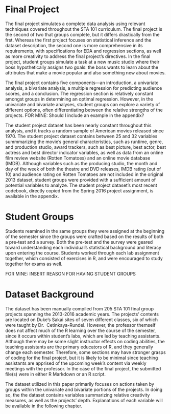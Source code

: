 # Final Project

The final project simulates a complete data analysis using relevant techniques 
covered throughout the STA 101 curriculum. The final project is the second of two
that groups complete, but it differs drastically from the frst. Whereas the first project
focuses on statistical inference and the dataset description, the second one is 
more comprehensive in its requirements, with specifications for EDA and regression
sections, as well as more creativity to address the final project's directives. 
In the final project, student groups simulate a task at a new music studio where
their boss hypothetically assigns two goals: the boss wants to learn about the
attributes that make a movie popular and also something new about movies. 

The final project contains five components—an introduction, a univariate analysis, 
a bivariate analysis, a multiple regression for predicting audience scores, and a 
conclusion. The regression section is relatively constant amongst groups in
determining an optimal regression. However, in the univariate and bivariate 
analyses, student groups can explore a variety of different options, often
differentiating between the relative strengths of the projects. FOR MINE: Should I include
an example in the appendix?

The student project dataset has been nearly constant throughout this analysis, 
and it tracks a random sample of American movies released since 1970. The student
project dataset contains between 25 and 32 variables summmarizing the movie's 
general characteristics, such as runtime, genre, and production studio, award 
trackers, such as best picture, best actor, best actress and best director
indicator variables, as well as data from an online film review website (Rotten 
Tomatoes) and an online movie database (IMDB). Although variables such as the 
producing studio, the month and day of the week of both the theatre and DVD releases, 
IMDB rating (out of 10) and audience rating on Rotten Tomatoes are not included 
in the original 2013 dataset, student groups were provided with a sufficient 
amount of potential variables to analyze. The student project dataset's most recent 
codebook, directly copied from the Spring 2016 project assignment, is available 
in the appendix.

# Student Groups

Students reamined in the same groups they were assigned at the beginning of 
the semester since the groups were crafted based on the results of both a pre-test
and a survey. Both the pre-test and the survey were geared toward understanding 
each individual's statistical background and literacy upon entering the course. 
Students worked through each lab assignment together, which consisted of exercises
in R, and were encouraged to study together for exams as well.

FOR MINE: INSERT REASON FOR HAVING STUDENT GROUPS

# Dataset Background

The dataset has been manually compiled from 205 STA 101 final group projects 
spanning the 2013-2016 academic years. The projects' contents are located on Duke's
Sakai sites of seven different classes, six of which were taught by Dr. 
Cetinkaya-Rundel. However, the professor themself does not affect much of the R
learning over the course of the semester, since it occurs within student's labs,
which are led by teaching assistants. Although there may be some slight instructor
effects on coding abilities, the teaching assistants are the primary educators of 
R, and they generally change each semester. Therefore, some sections may have stronger
grasps of coding for the final project, but it is likely to be minimal since
teaching assistants are apprised of the upcoming week's content via weekly meetings
with the professor. In the case of the final project, the submitted file(s) were
in either R Markdown or an R script.

The dataset utilized in this paper primarily focuses on actions taken by groups 
within the univariate and bivariate portions of the projects. In doing so, the
the dataset contains variables summarizing relative creativity measures, as well
as the projects' depth. Explanations of each variable will be available in the 
following chapter.